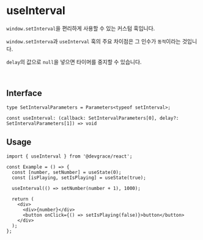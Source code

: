 # useInterval

`window.setInterval`을 편리하게 사용할 수 있는 커스텀 훅입니다. 

`window.setInterva`과 `useInterval` 훅의 주요 차이점은 그 인수가 `동적`이라는 것입니다.

`delay`의 값으로 `null`을 넣으면 타이머를 중지할 수 있습니다.

<br />

## Interface
```tsx
type SetIntervalParameters = Parameters<typeof setInterval>;

const useInterval: (callback: SetIntervalParameters[0], delay?: SetIntervalParameters[1]) => void
```

## Usage

```tsx
import { useInterval } from '@devgrace/react';

const Example = () => {
  const [number, setNumber] = useState(0);
  const [isPlaying, setIsPlaying] = useState(true);

  useInterval(() => setNumber(number + 1), 1000);

  return (
    <div>
      <div>{number}</div>
      <button onClick={() => setIsPlaying(false)}>button</button>
    </div>
  );
};
```
